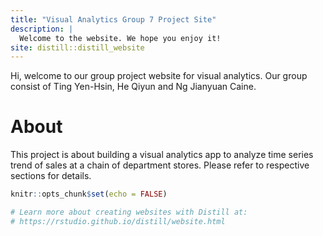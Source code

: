 ```yaml
---
title: "Visual Analytics Group 7 Project Site"
description: |
  Welcome to the website. We hope you enjoy it!
site: distill::distill_website
---
```


Hi, welcome to our group project website for visual analytics. Our group consist of Ting Yen-Hsin, He Qiyun and Ng Jianyuan Caine.

# About

This project is about building a visual analytics app to analyze time series trend of sales at a chain of department stores. Please refer to respective sections for details.



```r
knitr::opts_chunk$set(echo = FALSE)

# Learn more about creating websites with Distill at:
# https://rstudio.github.io/distill/website.html

```

